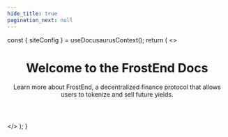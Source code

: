 ```yaml
---
hide_title: true
pagination_next: null
---
```



  const { siteConfig } = useDocusaurusContext();
  return (
    <>
      <main>
        <div className={styles.root}>
          <header className={styles.heroBanner}>
            <h1>Welcome to the FrostEnd Docs</h1>
            <p className={styles.subtitle}>
              Learn more about FrostEnd, a decentralized finance protocol that
              allows users to tokenize and sell future yields.
            </p>
          </header>
          <HomepageFeatures />
        </div>
      </main>
    </>
  );
}
